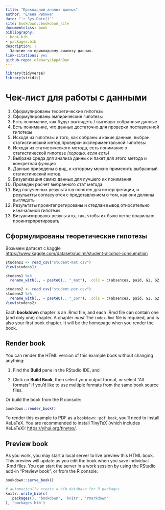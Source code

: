 ```yaml
--- 
title: "Прикладной анализ данных"
author: "Елена Рыбина"
date: "`r Sys.Date()`"
site: bookdown::bookdown_site
documentclass: book
bibliography:
- book.bib
- packages.bib
description: |
  Занятие по прикладному анализу данных.
link-citations: yes
github-repo: elenary/AppAnDan
---
```

```r
library(tidyverse)
library(viridis)
```
# Чек-лист для работы с данными

1. Сформулированы теоретические гипотезы
2. Сформулированы эмпирические гипотезы
3. Есть понимание, как будут выглядеть / выглядят собранные данные
4. Есть понимание, что данных достаточно для проверки поставленной гипотезы
5. Исходя из гипотезы и того, как собраны и какие данные, выбран статистический метод проверки экспериментальной гипотезы
6. Исходя из статистического метода, есть понимание о статистической гипотезе *(хорошо, если есть)*
7. Выбрана среда для анализа данных и пакет для этого метода и конкретная функция
8. Данные приведены в вид, к которому можно применить выбранный статистический метод
9. Визуализация самих данных для лучшего их понимания
10. Проведен расчет выбранного стат метода
11. Вид полученных результатов понятен для интерпретации, и резульатты согласуются с представлением о том, как они должны выглядеть
12. Результаты проинтепретированы и стедлан вывод относительно изначальной гипотезы
13. Визуализированы результаты, так, чтобы их было легче правильно проинтерпретировать


## Сформулированы теоретические гипотезы 

Возьмем датасет с kaggle <https://www.kaggle.com/datasets/uciml/student-alcohol-consumption>
```r
studens1 <- read_csv("student-mat.csv")
View(studens1)
```

```r
studens1 %>% 
  rename_with(., ~ paste0(., "_mat"), .cols = c(absences, paid, G1, G2, G3)) -> studens1
```

```r
studens2 <- read_csv("student-por.csv")
studens2 %>% 
  rename_with(., ~ paste0(., "_por"), .cols = c(absences, paid, G1, G2, G3)) -> studens2
View(studens2)
```


Each **bookdown** chapter is an .Rmd file, and each .Rmd file can contain one (and only one) chapter. A chapter *must*
The `index.Rmd` file is required, and is also your first book chapter. It will be the homepage when you render the book.


## Render book

You can render the HTML version of this example book without changing anything:

1. Find the **Build** pane in the RStudio IDE, and

1. Click on **Build Book**, then select your output format, or select "All formats" if you'd like to use multiple formats from the same book source files.

Or build the book from the R console:

```r
bookdown::render_book()
```

To render this example to PDF as a `bookdown::pdf_book`, you'll need to install XeLaTeX. You are recommended to install TinyTeX (which includes XeLaTeX): <https://yihui.org/tinytex/>.

## Preview book

As you work, you may start a local server to live preview this HTML book. This preview will update as you edit the book when you save individual .Rmd files. You can start the server in a work session by using the RStudio add-in "Preview book", or from the R console:

```r
bookdown::serve_book()
```


```r
# automatically create a bib database for R packages
knitr::write_bib(c(
  .packages(), 'bookdown', 'knitr', 'rmarkdown'
), 'packages.bib')
```
